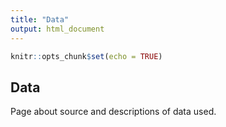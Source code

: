 ```yaml
---
title: "Data"
output: html_document
---
```


```r
knitr::opts_chunk$set(echo = TRUE)
```

## Data

Page about source and descriptions of data used.